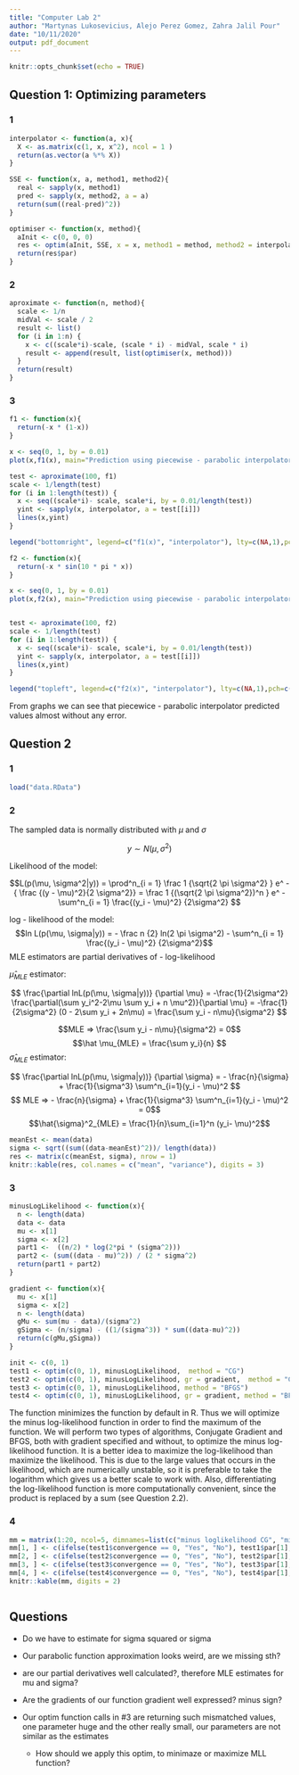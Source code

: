 ```yaml
---
title: "Computer Lab 2"
author: "Martynas Lukosevicius, Alejo Perez Gomez, Zahra Jalil Pour"
date: "10/11/2020"
output: pdf_document
---
```


```r
knitr::opts_chunk$set(echo = TRUE)
```

## Question 1: Optimizing parameters

### 1
```r
interpolator <- function(a, x){
  X <- as.matrix(c(1, x, x^2), ncol = 1 )
  return(as.vector(a %*% X))
}

SSE <- function(x, a, method1, method2){
  real <- sapply(x, method1)
  pred <- sapply(x, method2, a = a)
  return(sum((real-pred)^2))
}

optimiser <- function(x, method){
  aInit <- c(0, 0, 0)
  res <- optim(aInit, SSE, x = x, method1 = method, method2 = interpolator)
  return(res$par)
}
```

### 2 
```r
aproximate <- function(n, method){
  scale <- 1/n
  midVal <- scale / 2
  result <- list()
  for (i in 1:n) {
    x <- c((scale*i)-scale, (scale * i) - midVal, scale * i)
    result <- append(result, list(optimiser(x, method)))
  }
  return(result)
}
```

### 3

```r
f1 <- function(x){
  return(-x * (1-x))
}

x <- seq(0, 1, by = 0.01)
plot(x,f1(x), main="Prediction using piecewise - parabolic interpolator, n = 100", ylab = "y")

test <- aproximate(100, f1)
scale <- 1/length(test)
for (i in 1:length(test)) {
  x <- seq((scale*i)- scale, scale*i, by = 0.01/length(test))
  yint <- sapply(x, interpolator, a = test[[i]])
  lines(x,yint)
}

legend("bottomright", legend=c("f1(x)", "interpolator"), lty=c(NA,1),pch=c(1,NA))
```

```r

f2 <- function(x){
  return(-x * sin(10 * pi * x))
}

x <- seq(0, 1, by = 0.01)
plot(x,f2(x), main="Prediction using piecewise - parabolic interpolator, n = 100", ylab = "y")


test <- aproximate(100, f2)
scale <- 1/length(test)
for (i in 1:length(test)) {
  x <- seq((scale*i)- scale, scale*i, by = 0.01/length(test))
  yint <- sapply(x, interpolator, a = test[[i]])
  lines(x,yint)
}

legend("topleft", legend=c("f2(x)", "interpolator"), lty=c(NA,1),pch=c(1,NA))
```
From graphs we can see that piecewice - parabolic interpolator predicted values almost without any error.

## Question 2

### 1
```r
load("data.RData")
```

### 2

The sampled data is normally distributed with $\mu$ and $\sigma$ 

$$y \sim N(\mu, \sigma^2)$$

Likelihood of the model:

$$L(p(\mu, \sigma^2|y)) = \prod^n_{i = 1} \frac 1 {\sqrt{2 \pi \sigma^2} } e^ - { \frac {(y - \mu)^2}{2 \sigma^2}} = \frac 1 {(\sqrt{2 \pi \sigma^2})^n } e^ - \sum^n_{i = 1} \frac{(y_i - \mu)^2} {2\sigma^2} $$

log - likelihood of the model:
$$ln L(p(\mu, \sigma|y)) = - \frac n {2} ln(2 \pi \sigma^2) - \sum^n_{i = 1} \frac{(y_i - \mu)^2} {2\sigma^2}$$
MLE estimators are partial derivatives of - log-likelihood

$\hat \mu _{MLE}$ estimator:

$$ \frac{\partial lnL(p(\mu, \sigma|y))} {\partial \mu} = -\frac{1}{2\sigma^2} \frac{\partial(\sum y_i^2-2\mu \sum y_i + n \mu^2)}{\partial \mu} = -\frac{1}{2\sigma^2} (0 - 2\sum y_i + 2n\mu) = \frac{\sum y_i - n\mu}{\sigma^2} $$

$$MLE => \frac{\sum y_i - n\mu}{\sigma^2} = 0$$
$$\hat \mu_{MLE} = \frac{\sum y_i}{n} $$
$\hat \sigma _{MLE}$ estimator:

$$ \frac{\partial lnL(p(\mu, \sigma|y))} {\partial \sigma} = - \frac{n}{\sigma} + \frac{1}{\sigma^3} \sum^n_{i=1}(y_i - \mu)^2 $$
$$ MLE => - \frac{n}{\sigma} + \frac{1}{\sigma^3} \sum^n_{i=1}(y_i - \mu)^2 = 0$$
$$\hat{\sigma}^2_{MLE} = \frac{1}{n}\sum_{i=1}^n (y_i- \mu)^2$$
```r
meanEst <- mean(data)
sigma <- sqrt((sum((data-meanEst)^2))/ length(data))
res <- matrix(c(meanEst, sigma), nrow = 1)
knitr::kable(res, col.names = c("mean", "variance"), digits = 3)

```
### 3

<!-- --- -->
<!-- not sure if we need to show this  -->
<!-- Gradients: -->

<!-- $$ln L(p(\mu, \sigma|y)) = - \frac n {2} ln(2 \pi \sigma^2) - \sum^n_{i = 1} \frac{(y_i - \mu)^2} {2\sigma^2}$$ -->
<!-- $$ \frac{\sum (y-\mu)^2}{2\sigma^2} = \frac{\sum y^2-2(\sum y)\mu +n\mu^2}{2\sigma^2} = \frac{\sum( \mu - y_i)}{\sigma^2}$$ -->
<!-- --- -->
```r


minusLogLikelihood <- function(x){
  n <- length(data)
  data <- data
  mu <- x[1]
  sigma <- x[2]
  part1 <-  ((n/2) * log(2*pi * (sigma^2)))
  part2 <- (sum((data - mu)^2)) / (2 * sigma^2)
  return(part1 + part2)
}

```

```r

gradient <- function(x){
  mu <- x[1]
  sigma <- x[2]
  n <- length(data)
  gMu <- sum(mu - data)/(sigma^2)
  gSigma <- (n/sigma) - ((1/(sigma^3)) * sum((data-mu)^2))
  return(c(gMu,gSigma))
}

init <- c(0, 1)
test1 <- optim(c(0, 1), minusLogLikelihood,  method = "CG")
test2 <- optim(c(0, 1), minusLogLikelihood, gr = gradient,  method = "CG")
test3 <- optim(c(0, 1), minusLogLikelihood, method = "BFGS")
test4 <- optim(c(0, 1), minusLogLikelihood, gr = gradient, method = "BFGS")

```

The function \texttt{optim()} minimizes the function by default in R. Thus we will optimize the minus log-likelihood function in order to find the maximum of the function. We will perform two types of algorithms, Conjugate Gradient and BFGS, both with gradient specified and without, to optimize the minus log-likelihood function. It is a better idea to maximize the log-likelihood than maximize the likelihood. This is due to the large values that occurs in the likelihood, which are numerically unstable, so it is preferable to take the logarithm which gives us a better scale to work with. Also, differentiating the log-likelihood function is more computationally convenient, since the product is replaced by a sum (see Question 2.2). 


### 4
```r

mm = matrix(1:20, ncol=5, dimnames=list(c("minus loglikelihood CG", "minus loglikelihood CG gradient","minus loglikelihood BFGS" ,"minus loglikelihood BFGS gradient"), c("converge", "mean", "variance", "n. of functions", "n. of gradients")))
mm[1, ] <- c(ifelse(test1$convergence == 0, "Yes", "No"), test1$par[1], test1$par[2], test1$counts[1], test1$counts[2])
mm[2, ] <- c(ifelse(test2$convergence == 0, "Yes", "No"), test2$par[1], test2$par[2], test2$counts[1], test2$counts[2])
mm[3, ] <- c(ifelse(test3$convergence == 0, "Yes", "No"), test3$par[1], test3$par[2], test3$counts[1], test3$counts[2])
mm[4, ] <- c(ifelse(test4$convergence == 0, "Yes", "No"), test4$par[1], test4$par[2], test4$counts[1], test4$counts[2])
knitr::kable(mm, digits = 2)



```



## Questions


- Do we have to estimate for sigma squared or sigma

- Our parabolic function approximation looks weird, are we missing sth?

- are our partial derivatives well calculated?, therefore MLE estimates for mu and sigma?

- Are the gradients of our function  gradient well expressed? minus sign?

- Our optim function calls in #3 are returning such mismatched values, one parameter huge and the other really small, our parameters are not similar as the estimates

  - How should we apply this optim, to minimaze or maximize MLL function?
